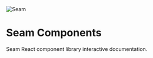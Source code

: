 
<style>
  {`
  .logo {
      width: 200px;
      margin-top: 40px;
      margin-bottom: 40px;
    }
  `}
</style>

<Meta title='Seam Components' />

<img src={seamWordmarkS} alt='Seam' class='logo' />

# Seam Components

Seam React component library interactive documentation.
